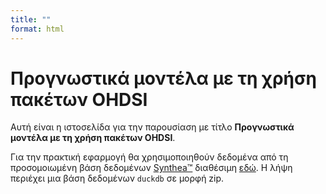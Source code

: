 ```yaml
---
title: ""
format: html
---
```


# Προγνωστικά μοντέλα με τη χρήση πακέτων OHDSI

Αυτή είναι η ιστοσελίδα για την παρουσίαση με τίτλο **Προγνωστικά μοντέλα με τη χρήση πακέτων OHDSI**.

Για την πρακτική εφαρμογή θα χρησιμοποιηθούν δεδομένα από τη προσομοιωμένη βάση δεδομένων
[Synthea&trade;](https://synthetichealth.github.io/synthea/) διαθέσιμη
[εδώ](https://drive.google.com/file/d/1l5wq57fAslnoFR2umFQvVZbDiq5IK0UF/view). Η λήψη περιέχει μια βάση δεδομένων
`duckdb` σε μορφή zip.
